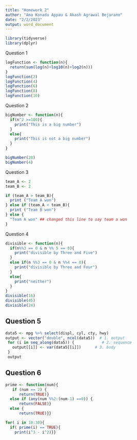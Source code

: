 ```yaml
---
title: "Homework 2"
author: "Ama Konadu Appau & Akash Agrawal Bejarano"
date: "2/2/2023"
output: word_document
---
```

```r
library(tidyverse)
library(dplyr)
```

Question 1
```r
logFunction <- function(n){
  return(sum(log(n)+log10(n)+log2(n)))
}
logFunction(2)
logFunction(4)
logFunction(6)
logFunction(8)
logFunction(10)
```
Question 2
```r
bigNumber <- function(n){
  if(n^2 >=100){
    print("This is a big number")
  }
  else{
    print("This is not a big number")
  }
}

bigNumber(20)
bigNumber(4)
```
Question 3
```r
team_A <- 2
team_B <- 2

if (team_A > team_B){
  print ("Team A won")
} else if (team_A < team_B){
  print ("Team B won")
} else {
  "Team A won" ## changed this line to say team a won
}

```

Question 4

```r
divisible <- function(n){
  if(n%%3 == 0 & n %% 5 == 0){
    print("divisible by Three and Five")
  }
  else if(n %%3 == 0 & n %%4 == 0){
    print("divisible by Three and Four")
  }
  else{
    print("neither")
  }
}
divisible(16)
divisible(45)
divisible(24)
```

## Question 5

```r
data5 <- mpg %>% select(displ, cyl, cty, hwy)
output <- vector("double", ncol(data5))  # 1. output
 for (i in seq_along(data5)) {            # 2. sequence
   output[[i]] <- var(data5[[i]])      # 3. body
 }
 output
```

## Question 6

```r
prime <- function(num){
   if (num == 2) {
      return(TRUE)}
  else if (any(num %%2:(num-1) ==0)) {
      return(FALSE)}
  else { 
      return(TRUE)}}

for( i in 10:30){
  if( prime(i) == TRUE){
    print(i^3 - i^2)}}
```